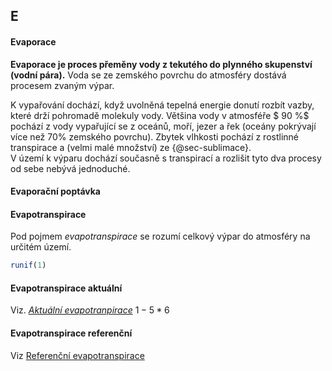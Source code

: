 ## E

#### Evaporace
::: collapsible
  <p>
    **Evaporace je proces přeměny vody z tekutého do plynného skupenství (vodní pára).** Voda se ze zemského povrchu
    do atmosféry dostává procesem zvaným výpar.
  </p>
  <p>
    K vypařování dochází, když uvolněná tepelná energie donutí rozbít vazby, které drží pohromadě molekuly vody. Většina vody v atmosféře $ 90 \%$ pochází z vody vypařující se z oceánů, moří, jezer a řek (oceány pokrývají více než $70 \%$ zemského povrchu). Zbytek vlhkosti pochází z rostlinné transpirace a (velmi malé množství) ze {@sec-sublimace}.
    <br>
    V území k výparu dochází současně s transpirací a rozlišit tyto dva procesy od sebe nebývá jednoduché.
  </p>
:::

#### Evaporační poptávka
::: collapsible

:::

#### Evapotranspirace
::: collapsible
Pod pojmem *evapotranspirace* se rozumí celkový výpar do atmosféry na určitém území.
```r
runif(1)
```
    
:::

#### Evapotranspirace aktuální
::: collapsible
Viz. [*Aktuální evapotranpirace*](./A.html#)
$1-5*6$

:::

#### Evapotranspirace referenční
::: collapsible
  <p>Viz <a href="R.html#">Referenční evapotranspirace</a></p>
:::

